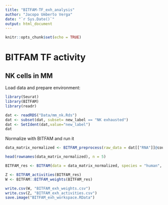 ```yaml
---
title: "BITFAM-TF_exh_analysis"
author: "Jacopo Umberto Verga"
date: "`r Sys.Date()`"
output: html_document
---
```



```r
knitr::opts_chunk$set(echo = TRUE)
```

# BITFAM TF activity

## NK cells in MM

Load data and prepare environment:

```r
library(Seurat)
library(BITFAM)
library(readr)
```

```r
dat <- readRDS("Data/mm_nk.Rds")
dat <- subset(dat, subset= new_label == "NK exhausted")
dat <- SetIdent(dat,value="new_label")
dat
```
Normalize with BITFAM and run it 

```r
data_matrix_normalized <- BITFAM_preprocess(raw_data = dat[["RNA"]]@counts)
```

```r
head(rownames(data_matrix_normalized), n = 5)
```

```r
BITFAM_res <- BITFAM(data = data_matrix_normalized, species = "human", scATAC_obj = NA, ncores = parallel::detectCores())
```

```r
Z <- BITFAM_activities(BITFAM_res)
W <- BITFAM::BITFAM_weights(BITFAM_res)

write.csv(W, "BITFAM_exh_weights.csv")
write.csv(Z, "BITFAM_exh_activities.csv")
save.image("BITFAM_exh_workspace.RData")
```



